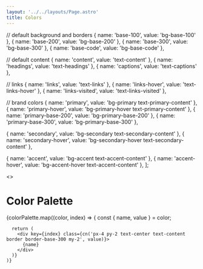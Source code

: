 ```yaml
---
layout: '../../layouts/Page.astro'
title: Colors
---
```





  // default background and borders
  { name: 'base-100', value: 'bg-base-100' },
  { name: 'base-200', value: 'bg-base-200' },
  { name: 'base-300', value: 'bg-base-300' },
  { name: 'base-code', value: 'bg-base-code' },

  // default content
  { name: 'content', value: 'text-content' },
  { name: 'headings', value: 'text-headings' },
  { name: 'captions', value: 'text-captions' },

  // links
  { name: 'links', value: 'text-links' },
  { name: 'links-hover', value: 'text-links-hover' },
  { name: 'links-visited', value: 'text-links-visited' },

  // brand colors
  { name: 'primary', value: 'bg-primary text-primary-content' },
  { name: 'primary-hover', value: 'bg-primary-hover text-primary-content' },
  { name: 'primary-base-200', value: 'bg-primary-base-200' },
  { name: 'primary-base-300', value: 'bg-primary-base-300' },

  { name: 'secondary', value: 'bg-secondary text-secondary-content' },
  { name: 'secondary-hover', value: 'bg-secondary-hover text-secondary-content' },

  { name: 'accent', value: 'bg-accent text-accent-content' },
  { name: 'accent-hover', value: 'bg-accent-hover text-accent-content' },
];

<>
  <h1>Color Palette</h1>
  <div>
    {colorPalette.map((color, index) => {
      const { name, value } = color;
            
      return (
        <div key={index} class={cn('px-4 py-2 text-center text-content border border-base-300 my-2', value)}>
          {name}
        </div>
      )}
    )}
  </div>
</>
 
